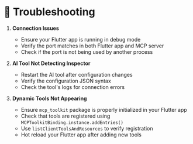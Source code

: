 # 🔧 Troubleshooting

1. **Connection Issues**

   - Ensure your Flutter app is running in debug mode
   - Verify the port matches in both Flutter app and MCP server
   - Check if the port is not being used by another process

2. **AI Tool Not Detecting Inspector**

   - Restart the AI tool after configuration changes
   - Verify the configuration JSON syntax
   - Check the tool's logs for connection errors

3. **Dynamic Tools Not Appearing**
   - Ensure `mcp_toolkit` package is properly initialized in your Flutter app
   - Check that tools are registered using `MCPToolkitBinding.instance.addEntries()`
   - Use `listClientToolsAndResources` to verify registration
   - Hot reload your Flutter app after adding new tools
